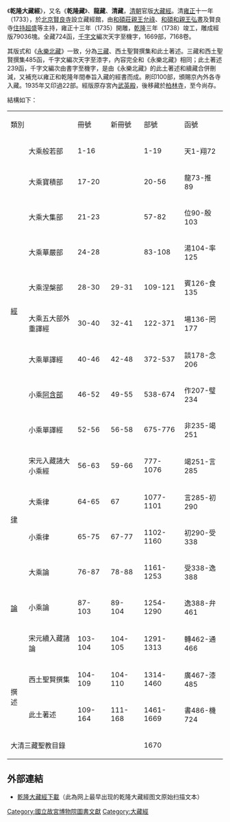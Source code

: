 {{Redirect|龍藏|康熙年間修造的藏文甘珠爾佛經|龍藏經}}
{{佛教}}
《'''乾隆大藏經'''》，又名《'''乾隆藏'''》、'''龍藏'''、'''清藏'''，[[清朝|清朝]]官版[[大藏經|大藏經]]。清[[雍正|雍正]]十一年（1733），於[[北京|北京]][[賢良寺|賢良寺]]設立藏經館，由[[和碩莊親王|和碩莊親王]][[允祿|允祿]]、[[和碩和親王|和碩和親王]][[弘晝|弘晝]]及賢良寺[[住持|住持]][[莊梁奕|超盛]]等主持，雍正十三年（1735）開雕，[[乾隆|乾隆]]三年（1738）竣工，雕成經版79036塊。全藏724函，[[千字文|千字文]]編次天字至機字，1669部，7168卷。

其版式和《[[永樂北藏|永樂北藏]]》一致，分為[[三藏|三藏]]、西土聖賢撰集和此土著述。三藏和西土聖賢撰集485函，千字文編次天字至漆字，內容完全和《永樂北藏》相同；此土著述239函，千字文編次由書字至機字，是由《永樂北藏》的此土著述和續藏合併刪減，又補充以雍正和乾隆年間奉旨入藏的經書而成。刷印100部，頒賜京內外各寺入藏。1935年又印過22部。經版原存宮內[[武英殿|武英殿]]，後移藏於[[柏林寺|柏林寺]]，至今尚存。

結構如下：
{|border=1
|colspan=2|類別||冊號||新冊號||部號||函號||卷數
|-
|rowspan=10|[[經藏|經]]
|大乘般若部
|colspan=2|1-16
|1-19||天1-翔72||720
|-
|大乘寶積部
|colspan=2|17-20||20-56||龍73-推89||170
|-
|大乘大集部
|colspan=2|21-23||57-82||位90-殷103||140
|-
|大乘華嚴部
|colspan=2|24-28||83-108||湯104-率125||220
|-
|大乘涅槃部||28-30||29-31||109-121||賓126-食135||100
|-
|大乘五大部外重譯經||30-40||32-41||122-371||場136-罔177||420
|-
|大乘單譯經||40-46||42-48||372-537||談178-念206||290
|-
|小乘[[阿含經|阿含部]]||46-52||49-55||538-674||作207-璧234||280
|-
|小乘單譯經||52-56||56-58||675-776||非235-竭251||170
|-
|宋元入藏諸大小乘經||56-63||59-66||777-1076||竭251-言285||340
|-
|rowspan=2|[[律藏|律]]
|大乘律||64-65||67||1077-1101||言285-初290||52
|-
|小乘律||65-75||67-77||1102-1160||初290-受338||487
|-
|rowspan=3|[[論藏|論]]
|大乘論||76-87||78-88||1161-1253||受338-逸388||500
|-
|小乘論||87-103||89-104||1254-1290||逸388-弁461||741
|-
|宋元續入藏諸論||103-104||104-105||1291-1313||轉462-通466||50
|-
|rowspan=2|撰述
|西土聖賢撰集||104-109||104-110||1314-1460||廣467-漆485||190
|-
|此土著述||109-164||111-168||1461-1669||書486-機724||
|-
|colspan=2|大清三藏聖教目錄
|colspan=2|
|1670|| ||5
|}

==外部連結==
*[https://web.archive.org/web/20090228193128/http://www.buddhist-canon.com/ 乾隆大藏經下載]（此為网上最早出现的乾隆大藏經图文原始扫描文本）

{{漢傳佛教}}
[[Category:國立故宮博物院圖書文獻|Category:國立故宮博物院圖書文獻]]
[[Category:大藏經|Category:大藏經]]